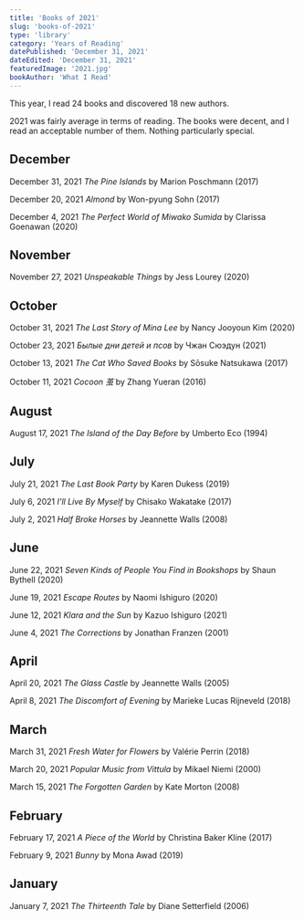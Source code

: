 ```yaml
---
title: 'Books of 2021'
slug: 'books-of-2021'
type: 'library'
category: 'Years of Reading'
datePublished: 'December 31, 2021'
dateEdited: 'December 31, 2021'
featuredImage: '2021.jpg'
bookAuthor: 'What I Read'
---
```


This year, I read 24 books and discovered 18 new authors.

2021 was fairly average in terms of reading. The books were decent, and I read
an acceptable number of them. Nothing particularly special.

## December

December 31, 2021 _The Pine Islands_ by Marion Poschmann (2017)

December 20, 2021 _Almond_ by Won-pyung Sohn (2017)

December 4, 2021 _The Perfect World of Miwako Sumida_ by Clarissa Goenawan
(2020)

## November

November 27, 2021 _Unspeakable Things_ by Jess Lourey (2020)

## October

October 31, 2021 _The Last Story of Mina Lee_ by Nancy Jooyoun Kim (2020)

October 23, 2021 _Былые дни детей и псов_ by Чжан Сюэдун (2021)

October 13, 2021 _The Cat Who Saved Books_ by Sōsuke Natsukawa (2017)

October 11, 2021 _Cocoon 茧_ by Zhang Yueran (2016)

## August

August 17, 2021 _The Island of the Day Before_ by Umberto Eco (1994)

## July

July 21, 2021 _The Last Book Party_ by Karen Dukess (2019)

July 6, 2021 _I'll Live By Myself_ by Chisako Wakatake (2017)

July 2, 2021 _Half Broke Horses_ by Jeannette Walls (2008)

## June

June 22, 2021 _Seven Kinds of People You Find in Bookshops_ by Shaun Bythell
(2020)

June 19, 2021 _Escape Routes_ by Naomi Ishiguro (2020)

June 12, 2021 _Klara and the Sun_ by Kazuo Ishiguro (2021)

June 4, 2021 _The Corrections_ by Jonathan Franzen (2001)

## April

April 20, 2021 _The Glass Castle_ by Jeannette Walls (2005)

April 8, 2021 _The Discomfort of Evening_ by Marieke Lucas Rijneveld (2018)

## March

March 31, 2021 _Fresh Water for Flowers_ by Valérie Perrin (2018)

March 20, 2021 _Popular Music from Vittula_ by Mikael Niemi (2000)

March 15, 2021 _The Forgotten Garden_ by Kate Morton (2008)

## February

February 17, 2021 _A Piece of the World_ by Christina Baker Kline (2017)

February 9, 2021 _Bunny_ by Mona Awad (2019)

## January

January 7, 2021 _The Thirteenth Tale_ by Diane Setterfield (2006)
